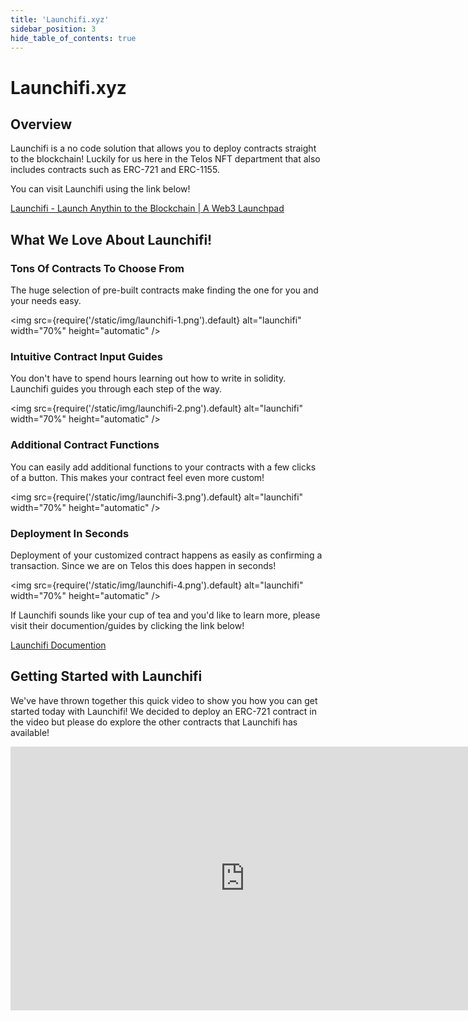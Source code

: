 ---
title: 'Launchifi.xyz'
sidebar_position: 3
hide_table_of_contents: true
---

# Launchifi.xyz

## Overview
Launchifi is a no code solution that allows you to deploy contracts straight to the blockchain! Luckily for us here in the Telos NFT department that also includes contracts such as ERC-721 and ERC-1155.

You can visit Launchifi using the link below!

[Launchifi - Launch Anythin to the Blockchain | A Web3 Launchpad](https://launchifi.xyz/)

## What We Love About Launchifi!

### Tons Of Contracts To Choose From

The huge selection of pre-built contracts make finding the one for you and your needs easy.

<img
  src={require('/static/img/launchifi-1.png').default}
  alt="launchifi"
  width="70%"
  height="automatic"
/>

### Intuitive Contract Input Guides

You don't have to spend hours learning out how to write in solidity. Launchifi guides you through each step of the way.

<img
  src={require('/static/img/launchifi-2.png').default}
  alt="launchifi"
  width="70%"
  height="automatic"
/>

### Additional Contract Functions

You can easily add additional functions to your contracts with a few clicks of a button. This makes your contract feel even more custom!

<img
  src={require('/static/img/launchifi-3.png').default}
  alt="launchifi"
  width="70%"
  height="automatic"
/>

### Deployment In Seconds

Deployment of your customized contract happens as easily as confirming a transaction. Since we are on Telos this does happen in seconds! 

<img
  src={require('/static/img/launchifi-4.png').default}
  alt="launchifi"
  width="70%"
  height="automatic"
/>

If Launchifi sounds like your cup of tea and you'd like to learn more, please visit their documention/guides by clicking the link below!

[Launchifi Documention](https://docs.launchifi.xyz/)

## Getting Started with Launchifi

We've have thrown together this quick video to show you how you can get started today with Launchifi! We decided to deploy an ERC-721 contract in the video but please do explore the other contracts that Launchifi has available!

<iframe width="750" height="422" src="https://www.youtube.com/embed/DcUKxrdzBRA" title="How To: Deploy an ERC-721 smart contract &amp; set up a minting page with Launchifi" frameborder="0" allow="accelerometer; autoplay; clipboard-write; encrypted-media; gyroscope; picture-in-picture; web-share" allowfullscreen></iframe>
